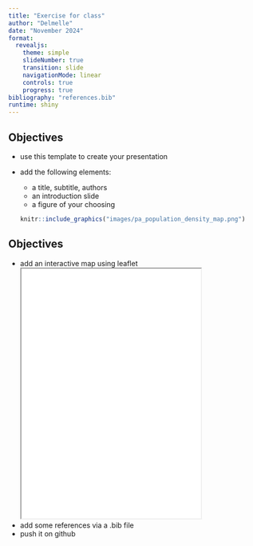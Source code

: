 ```yaml
---
title: "Exercise for class"
author: "Delmelle"
date: "November 2024"
format: 
  revealjs: 
    theme: simple
    slideNumber: true
    transition: slide
    navigationMode: linear
    controls: true
    progress: true
bibliography: "references.bib"
runtime: shiny
---
```


## Objectives

-   use this template to create your presentation

-   add the following elements:

    -   a title, subtitle, authors
    -   an introduction slide
    -   a figure of your choosing

    ```r
    knitr::include_graphics("images/pa_population_density_map.png")
    ```

## Objectives

-   add an interactive map using leaflet <iframe src="images/pa_population_density_map.html" width="75%" height="500px"></iframe>
-   add some references via a .bib file
-   push it on github
